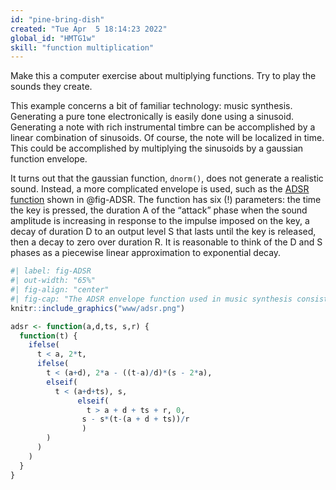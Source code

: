 ```yaml
---
id: "pine-bring-dish"
created: "Tue Apr  5 18:14:23 2022"
global_id: "HMTG1w"
skill: "function multiplication"
---
```



::: {.underconstruction}
Make this a computer exercise about multiplying functions. Try to play the sounds they create.
:::

This example concerns a bit of familiar technology: music synthesis. Generating a pure tone electronically is easily done using a sinusoid. Generating a note with rich instrumental timbre can be accomplished by a linear combination of sinusoids. Of course, the note will be localized in time. This could be accomplished by multiplying the sinusoids by a gaussian function envelope.   

It turns out that the gaussian function, `dnorm()`, does not generate a realistic sound. Instead, a more complicated envelope is used, such as the [ADSR function](https://en.wikipedia.org/wiki/Envelope_(music)) shown in @fig-ADSR. The function has six (!) parameters: the time the key is pressed, the duration A of the "attack" phase when the sound amplitude is increasing in response to the impulse imposed on the key, a decay of duration D to an output level S that lasts until the key is released, then a decay to zero over duration R. It is reasonable to think of the D and S phases as a piecewise linear approximation to exponential decay.

```r
#| label: fig-ADSR
#| out-width: "65%"
#| fig-align: "center"
#| fig-cap: "The ADSR envelope function used in music synthesis consists of 6 pieces including zero output before the key is pressed and after the pulse ends. [Source](https://en.wikipedia.org/wiki/Envelope_(music))"
knitr::include_graphics("www/adsr.png")
```

```r
adsr <- function(a,d,ts, s,r) {
  function(t) {
    ifelse( 
      t < a, 2*t,
      ifelse(
        t < (a+d), 2*a - ((t-a)/d)*(s - 2*a),
        elseif(
          t < (a+d+ts), s,
               elseif(
                 t > a + d + ts + r, 0,
                s - s*(t-(a + d + ts))/r
                )
        )
      )
    )
  }
}
```
